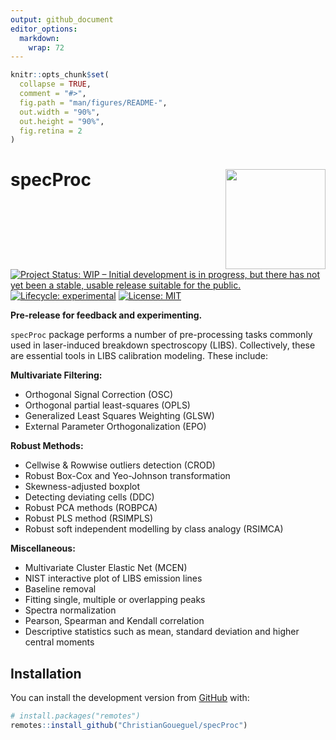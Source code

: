 ```yaml
---
output: github_document
editor_options: 
  markdown: 
    wrap: 72
---
```


<!-- README.md is generated from README.Rmd. Please edit that file -->


```r
knitr::opts_chunk$set(
  collapse = TRUE,
  comment = "#>",
  fig.path = "man/figures/README-",
  out.width = "90%",
  out.height = "90%",
  fig.retina = 2
)
```


<!-- badges: start -->

# specProc <img src="man/figures/logo.png" align="right" height="160" />

[![Project Status: WIP -- Initial development is in progress, but there
has not yet been a stable, usable release suitable for the
public.](https://www.repostatus.org/badges/latest/wip.svg)](https://www.repostatus.org/#wip)
[![Lifecycle:
experimental](https://img.shields.io/badge/lifecycle-experimental-orange.svg)](https://lifecycle.r-lib.org/articles/stages.html#experimental)
[![License:
MIT](https://img.shields.io/badge/License-MIT-blue.svg)](https://opensource.org/licenses/MIT)

<!-- badges: end -->

**Pre-release for feedback and experimenting.**

`specProc` package performs a number of pre-processing tasks commonly
used in laser-induced breakdown spectroscopy (LIBS). Collectively, these
are essential tools in LIBS calibration modeling. These include:

**Multivariate Filtering:**

-   Orthogonal Signal Correction (OSC)
-   Orthogonal partial least-squares (OPLS)
-   Generalized Least Squares Weighting (GLSW)
-   External Parameter Orthogonalization (EPO)

**Robust Methods:**

-   Cellwise & Rowwise outliers detection (CROD)
-   Robust Box-Cox and Yeo-Johnson transformation
-   Skewness-adjusted boxplot
-   Detecting deviating cells (DDC)
-   Robust PCA methods (ROBPCA)
-   Robust PLS method (RSIMPLS)
-   Robust soft independent modelling by class analogy (RSIMCA)

**Miscellaneous:**

-   Multivariate Cluster Elastic Net (MCEN)
-   NIST interactive plot of LIBS emission lines
-   Baseline removal
-   Fitting single, multiple or overlapping peaks
-   Spectra normalization
-   Pearson, Spearman and Kendall correlation
-   Descriptive statistics such as mean, standard deviation and higher central moments

## Installation

You can install the development version from
[GitHub](https://github.com/) with:

``` r
# install.packages("remotes")
remotes::install_github("ChristianGoueguel/specProc")
```
